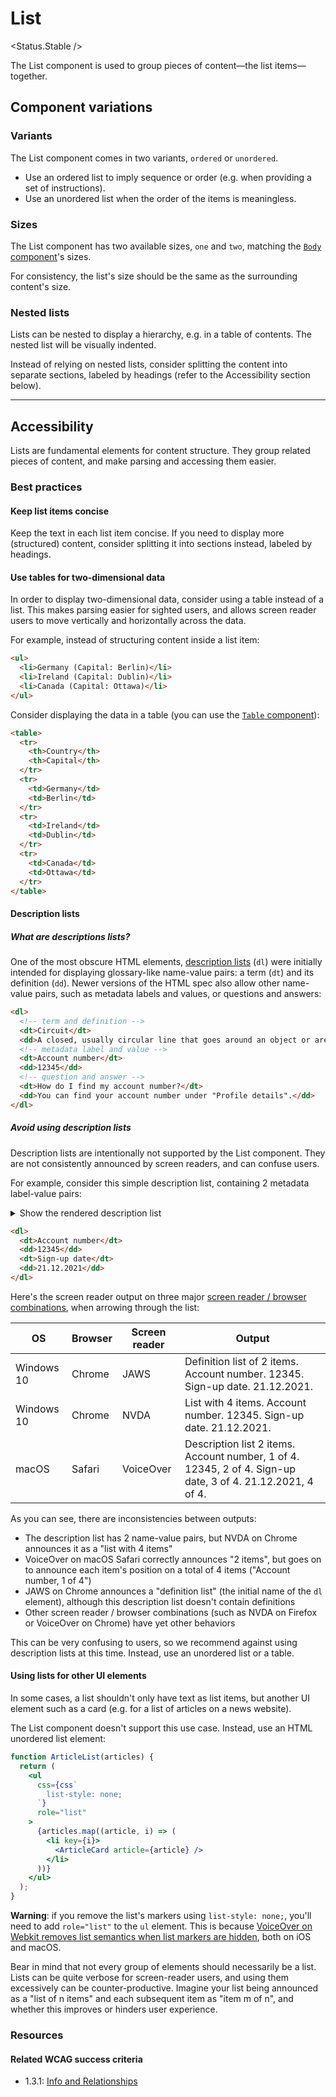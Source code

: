 
# List

<Status.Stable />

The List component is used to group pieces of content—the list items—together.

<Story id="typography-list--base" />
<Props />

## Component variations

### Variants

The List component comes in two variants, `ordered` or `unordered`.

- Use an ordered list to imply sequence or order (e.g. when providing a set of instructions).
- Use an unordered list when the order of the items is meaningless.

<Story id="typography-list--variants" />

### Sizes

The List component has two available sizes, `one` and `two`, matching the [`Body` component](Typography/Body)'s sizes.

For consistency, the list's size should be the same as the surrounding content's size.

<Story id="typography-list--sizes" />

### Nested lists

Lists can be nested to display a hierarchy, e.g. in a table of contents. The nested list will be visually indented.

Instead of relying on nested lists, consider splitting the content into separate sections, labeled by headings (refer to the Accessibility section below).

<Story id="typography-list--nested" />

---

## Accessibility

Lists are fundamental elements for content structure. They group related pieces of content, and make parsing and accessing them easier.

### Best practices

#### Keep list items concise

Keep the text in each list item concise. If you need to display more (structured) content, consider splitting it into sections instead, labeled by headings.

#### Use tables for two-dimensional data

In order to display two-dimensional data, consider using a table instead of a list. This makes parsing easier for sighted users, and allows screen reader users to move vertically and horizontally across the data.

For example, instead of structuring content inside a list item:

```html
<ul>
  <li>Germany (Capital: Berlin)</li>
  <li>Ireland (Capital: Dublin)</li>
  <li>Canada (Capital: Ottawa)</li>
</ul>
```

Consider displaying the data in a table (you can use the [`Table` component](Components/Table)):

```html
<table>
  <tr>
    <th>Country</th>
    <th>Capital</th>
  </tr>
  <tr>
    <td>Germany</td>
    <td>Berlin</td>
  </tr>
  <tr>
    <td>Ireland</td>
    <td>Dublin</td>
  </tr>
  <tr>
    <td>Canada</td>
    <td>Ottawa</td>
  </tr>
</table>
```

#### Description lists

##### What are descriptions lists?

One of the most obscure HTML elements, [description lists](https://developer.mozilla.org/en-US/docs/Web/HTML/Element/dl) (`dl`) were initially intended for displaying glossary-like name-value pairs: a term (`dt`) and its definition (`dd`). Newer versions of the HTML spec also allow other name-value pairs, such as metadata labels and values, or questions and answers:

```html
<dl>
  <!-- term and definition -->
  <dt>Circuit</dt>
  <dd>A closed, usually circular line that goes around an object or area.</dd>
  <!-- metadata label and value -->
  <dt>Account number</dt>
  <dd>12345</dd>
  <!-- question and answer -->
  <dt>How do I find my account number?</dt>
  <dd>You can find your account number under "Profile details".</dd>
</dl>
```

##### Avoid using description lists

Description lists are intentionally not supported by the List component. They are not consistently announced by screen readers, and can confuse users.

For example, consider this simple description list, containing 2 metadata label-value pairs:

<details>
  <summary>Show the rendered description list</summary>
  <dl>
    <dt>Account number</dt>
    <dd>12345</dd>
    <dt>Sign-up date</dt>
    <dd>21.12.2021</dd>
  </dl>
</details>

```html
<dl>
  <dt>Account number</dt>
  <dd>12345</dd>
  <dt>Sign-up date</dt>
  <dd>21.12.2021</dd>
</dl>
```

Here's the screen reader output on three major [screen reader / browser combinations](https://webaim.org/projects/screenreadersurvey9/#browsercombos), when arrowing through the list:

| OS         | Browser | Screen reader | Output                                                                                                     |
| ---------- | ------- | ------------- | ---------------------------------------------------------------------------------------------------------- |
| Windows 10 | Chrome  | JAWS          | Definition list of 2 items. Account number. 12345. Sign-up date. 21.12.2021.                               |
| Windows 10 | Chrome  | NVDA          | List with 4 items. Account number. 12345. Sign-up date. 21.12.2021.                                        |
| macOS      | Safari  | VoiceOver     | Description list 2 items. Account number, 1 of 4. 12345, 2 of 4. Sign-up date, 3 of 4. 21.12.2021, 4 of 4. |

As you can see, there are inconsistencies between outputs:

- The description list has 2 name-value pairs, but NVDA on Chrome announces it as a "list with 4 items"
- VoiceOver on macOS Safari correctly announces "2 items", but goes on to announce each item's position on a total of 4 items ("Account number, 1 of 4")
- JAWS on Chrome announces a "definition list" (the initial name of the `dl` element), although this description list doesn't contain definitions
- Other screen reader / browser combinations (such as NVDA on Firefox or VoiceOver on Chrome) have yet other behaviors

This can be very confusing to users, so we recommend against using description lists at this time. Instead, use an unordered list or a table.

#### Using lists for other UI elements

In some cases, a list shouldn't only have text as list items, but another UI element such as a card (e.g. for a list of articles on a news website).

The List component doesn't support this use case. Instead, use an HTML unordered list element:

```jsx
function ArticleList(articles) {
  return (
    <ul
      css={css`
        list-style: none;
      `}
      role="list"
    >
      {articles.map((article, i) => (
        <li key={i}>
          <ArticleCard article={article} />
        </li>
      ))}
    </ul>
  );
}
```

**Warning**: if you remove the list's markers using `list-style: none;`, you'll need to add `role="list"` to the `ul` element. This is because [VoiceOver on Webkit removes list semantics when list markers are hidden](https://www.scottohara.me/blog/2019/01/12/lists-and-safari.html), both on iOS and macOS.

Bear in mind that not every group of elements should necessarily be a list. Lists can be quite verbose for screen-reader users, and using them excessively can be counter-productive. Imagine your list being announced as a "list of n items" and each subsequent item as "item m of n", and whether this improves or hinders user experience.

### Resources

#### Related WCAG success criteria

- 1.3.1: [Info and Relationships](https://www.w3.org/WAI/WCAG21/Understanding/info-and-relationships.html)
